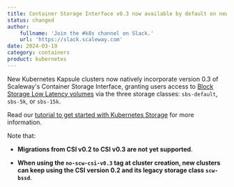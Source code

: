 ```yaml
---
title: Container Storage Interface v0.3 now available by default on new Kapsule clusters
status: changed
author:
    fullname: 'Join the #k8s channel on Slack.'
    url: 'https://slack.scaleway.com'
date: 2024-03-19
category: containers
product: kubernetes
---
```


New Kubernetes Kapsule clusters now natively incorporate version 0.3 of Scaleway's Container Storage Interface, granting users access to [Block Storage Low Latency volumes](/storage/block/quickstart/) via the three storage classes: `sbs-default`, `sbs-5k`, or `sbs-15k`.

Read our [tutorial to get started with Kubernetes Storage](/tutorials/get-started-kubernetes-storage/) for more information.

Note that: 

- **Migrations from CSI v0.2 to CSI v0.3 are not yet supported**.

- **When using the `no-scw-csi-v0.3` tag at cluster creation, new clusters can keep using the CSI version 0.2 and its legacy storage class `scw-bssd`**.


